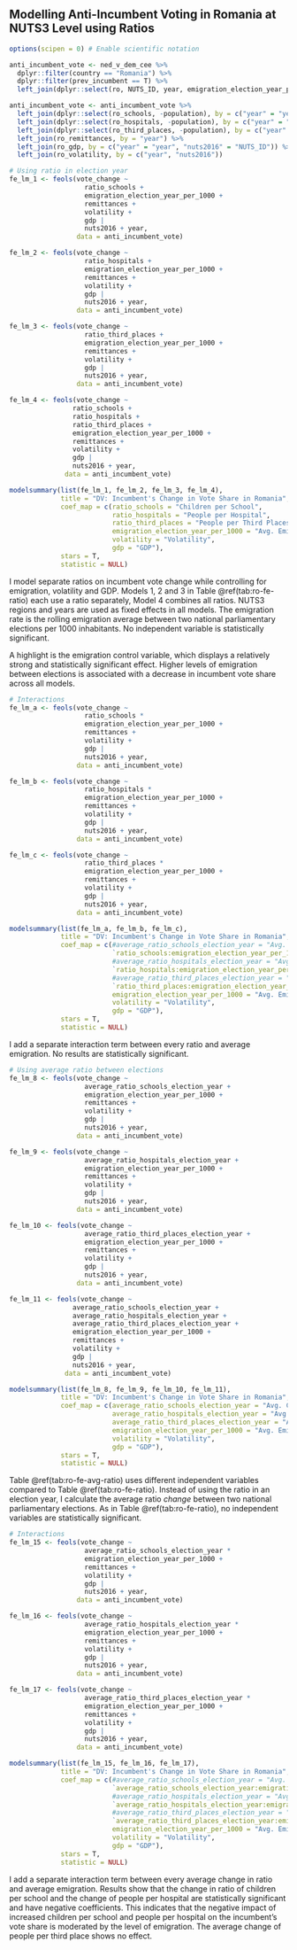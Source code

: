 ## Modelling Anti-Incumbent Voting in Romania at NUTS3 Level using Ratios

```r
options(scipen = 0) # Enable scientific notation

anti_incumbent_vote <- ned_v_dem_cee %>% 
  dplyr::filter(country == "Romania") %>%
  dplyr::filter(prev_incumbent == T) %>%
  left_join(dplyr::select(ro, NUTS_ID, year, emigration_election_year_per_1000), by = c("year" = "year", "nuts2016" = "NUTS_ID"))

anti_incumbent_vote <- anti_incumbent_vote %>% 
  left_join(dplyr::select(ro_schools, -population), by = c("year" = "year", "nuts2016" = "NUTS_ID")) %>%
  left_join(dplyr::select(ro_hospitals, -population), by = c("year" = "year", "nuts2016" = "NUTS_ID")) %>% 
  left_join(dplyr::select(ro_third_places, -population), by = c("year" = "year", "nuts2016" = "NUTS_ID")) %>% 
  left_join(ro_remittances, by = "year") %>% 
  left_join(ro_gdp, by = c("year" = "year", "nuts2016" = "NUTS_ID")) %>% 
  left_join(ro_volatility, by = c("year", "nuts2016"))
```

```r
# Using ratio in election year
fe_lm_1 <- feols(vote_change ~
                   ratio_schools +
                   emigration_election_year_per_1000 +
                   remittances +
                   volatility +
                   gdp | 
                   nuts2016 + year,
                 data = anti_incumbent_vote)

fe_lm_2 <- feols(vote_change ~
                   ratio_hospitals +
                   emigration_election_year_per_1000 +
                   remittances +
                   volatility +
                   gdp | 
                   nuts2016 + year,
                 data = anti_incumbent_vote)

fe_lm_3 <- feols(vote_change ~
                   ratio_third_places +
                   emigration_election_year_per_1000 +
                   remittances +
                   volatility +
                   gdp | 
                   nuts2016 + year,
                 data = anti_incumbent_vote)

fe_lm_4 <- feols(vote_change ~
                ratio_schools +
                ratio_hospitals +
                ratio_third_places +
                emigration_election_year_per_1000 +
                remittances +
                volatility +
                gdp | 
                nuts2016 + year,
              data = anti_incumbent_vote)
```

```r
modelsummary(list(fe_lm_1, fe_lm_2, fe_lm_3, fe_lm_4),
             title = "DV: Incumbent's Change in Vote Share in Romania",
             coef_map = c(ratio_schools = "Children per School",
                          ratio_hospitals = "People per Hospital",
                          ratio_third_places = "People per Third Places",
                          emigration_election_year_per_1000 = "Avg. Emigration between Elections",
                          volatility = "Volatility",
                          gdp = "GDP"),
             stars = T,
             statistic = NULL)
```

I model separate ratios on incumbent vote change while controlling for emigration, volatility and GDP. Models 1, 2 and 3 in Table \@ref(tab:ro-fe-ratio) each use a ratio separately, Model 4 combines all ratios. NUTS3 regions and years are used as fixed effects in all models. The emigration rate is the rolling emigration average between two national parliamentary elections per 1000 inhabitants. No independent variable is statistically significant.

A highlight is the emigration control variable, which displays a relatively strong and statistically significant effect. Higher levels of emigration between elections is associated with a decrease in incumbent vote share across all models.

\pagebreak

```r
# Interactions
fe_lm_a <- feols(vote_change ~
                   ratio_schools *
                   emigration_election_year_per_1000 +
                   remittances +
                   volatility +
                   gdp | 
                   nuts2016 + year,
                 data = anti_incumbent_vote)

fe_lm_b <- feols(vote_change ~
                   ratio_hospitals *
                   emigration_election_year_per_1000 +
                   remittances +
                   volatility +
                   gdp | 
                   nuts2016 + year,
                 data = anti_incumbent_vote)

fe_lm_c <- feols(vote_change ~
                   ratio_third_places *
                   emigration_election_year_per_1000 +
                   remittances +
                   volatility +
                   gdp | 
                   nuts2016 + year,
                 data = anti_incumbent_vote)
```

```r
modelsummary(list(fe_lm_a, fe_lm_b, fe_lm_c),
             title = "DV: Incumbent's Change in Vote Share in Romania",
             coef_map = c(#average_ratio_schools_election_year = "Avg. Change of Children per School",
                          `ratio_schools:emigration_election_year_per_1000` = "Children per School × Avg. Emigration",
                          #average_ratio_hospitals_election_year = "Avg. Change of People per Hospital",
                          `ratio_hospitals:emigration_election_year_per_1000` = "People per Hospital × Avg. Emigration",
                          #average_ratio_third_places_election_year = "Avg. Change of People per Third Place",
                          `ratio_third_places:emigration_election_year_per_1000` = "People per Third Place × Avg. Emigration",
                          emigration_election_year_per_1000 = "Avg. Emigration between Elections",
                          volatility = "Volatility",
                          gdp = "GDP"),
             stars = T,
             statistic = NULL)
```

I add a separate interaction term between every ratio and average emigration. No results are statistically significant.

\pagebreak

```r
# Using average ratio between elections
fe_lm_8 <- feols(vote_change ~
                   average_ratio_schools_election_year +
                   emigration_election_year_per_1000 +
                   remittances +
                   volatility +
                   gdp |
                   nuts2016 + year,
                 data = anti_incumbent_vote)

fe_lm_9 <- feols(vote_change ~
                   average_ratio_hospitals_election_year +
                   emigration_election_year_per_1000 +
                   remittances +
                   volatility +
                   gdp |
                   nuts2016 + year,
                 data = anti_incumbent_vote)

fe_lm_10 <- feols(vote_change ~
                   average_ratio_third_places_election_year +
                   emigration_election_year_per_1000 +
                   remittances +
                   volatility +
                   gdp |
                   nuts2016 + year,
                 data = anti_incumbent_vote)

fe_lm_11 <- feols(vote_change ~
                average_ratio_schools_election_year +
                average_ratio_hospitals_election_year +
                average_ratio_third_places_election_year +
                emigration_election_year_per_1000 +
                remittances +
                volatility +
                gdp |
                nuts2016 + year,
              data = anti_incumbent_vote)
```

```r
modelsummary(list(fe_lm_8, fe_lm_9, fe_lm_10, fe_lm_11),
             title = "DV: Incumbent's Change in Vote Share in Romania",
             coef_map = c(average_ratio_schools_election_year = "Avg. Change of Children per School",
                          average_ratio_hospitals_election_year = "Avg. Change of People per Hospital",
                          average_ratio_third_places_election_year = "Avg. Change of People per Third Place",
                          emigration_election_year_per_1000 = "Avg. Emigration between Elections",
                          volatility = "Volatility",
                          gdp = "GDP"),
             stars = T,
             statistic = NULL)
```

Table \@ref(tab:ro-fe-avg-ratio) uses different independent variables compared to Table \@ref(tab:ro-fe-ratio). Instead of using the ratio in an election year, I calculate the average ratio _change_ between two national parliamentary elections. As in Table \@ref(tab:ro-fe-ratio), no independent variables are statistically significant.

\pagebreak

```r
# Interactions
fe_lm_15 <- feols(vote_change ~
                   average_ratio_schools_election_year *
                   emigration_election_year_per_1000 +
                   remittances +
                   volatility +
                   gdp | 
                   nuts2016 + year,
                 data = anti_incumbent_vote)

fe_lm_16 <- feols(vote_change ~
                   average_ratio_hospitals_election_year *
                   emigration_election_year_per_1000 +
                   remittances +
                   volatility +
                   gdp | 
                   nuts2016 + year,
                 data = anti_incumbent_vote)

fe_lm_17 <- feols(vote_change ~
                   average_ratio_third_places_election_year *
                   emigration_election_year_per_1000 +
                   remittances +
                   volatility +
                   gdp | 
                   nuts2016 + year,
                 data = anti_incumbent_vote)
```

```r
modelsummary(list(fe_lm_15, fe_lm_16, fe_lm_17),
             title = "DV: Incumbent's Change in Vote Share in Romania",
             coef_map = c(#average_ratio_schools_election_year = "Avg. Change of Children per School",
                          `average_ratio_schools_election_year:emigration_election_year_per_1000` = "Avg. Change of Children per School × Avg. Emigration",
                          #average_ratio_hospitals_election_year = "Avg. Change of People per Hospital",
                          `average_ratio_hospitals_election_year:emigration_election_year_per_1000` = "Avg. Change of People per Hospital × Avg. Emigration",
                          #average_ratio_third_places_election_year = "Avg. Change of People per Third Place",
                          `average_ratio_third_places_election_year:emigration_election_year_per_1000` = "Avg. Change of People per Third Place × Avg. Emigration",
                          emigration_election_year_per_1000 = "Avg. Emigration between Elections",
                          volatility = "Volatility",
                          gdp = "GDP"),
             stars = T,
             statistic = NULL)
```

I add a separate interaction term between every average change in ratio and average emigration. Results show that the change in ratio of children per school and the change of people per hospital are statistically significant and have negative coefficients. This indicates that the negative impact of increased children per school and people per hospital on the incumbent’s vote share is moderated by the level of emigration. The average change of people per third place shows no effect.
